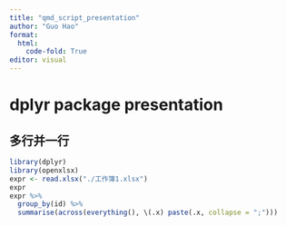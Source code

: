 ```yaml
---
title: "qmd_script_presentation"
author: "Guo Hao"
format: 
  html:
    code-fold: True
editor: visual
---
```


# dplyr package presentation

## 多行并一行

```r
library(dplyr)
library(openxlsx)
expr <- read.xlsx("./工作簿1.xlsx")
expr
expr %>% 
  group_by(id) %>% 
  summarise(across(everything(), \(.x) paste(.x, collapse = ";")))
```
